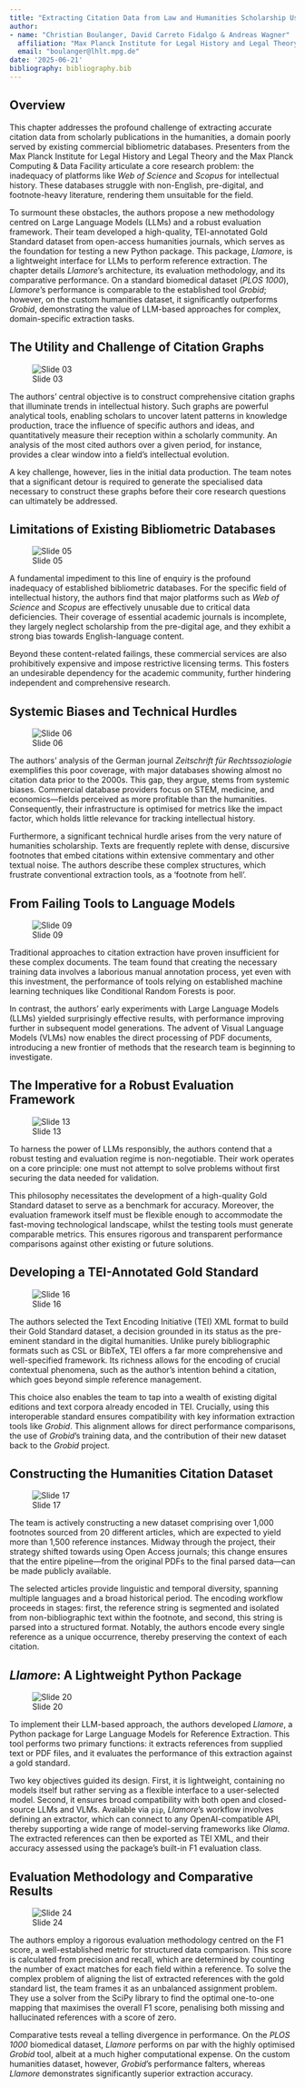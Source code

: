 ```yaml
---
title: "Extracting Citation Data from Law and Humanities Scholarship Using LLMs and a Specialized Gold Standard Dataset"
author:
- name: "Christian Boulanger, David Carreto Fidalgo & Andreas Wagner"
  affiliation: "Max Planck Institute for Legal History and Legal Theory"
  email: "boulanger@lhlt.mpg.de"
date: '2025-06-21'
bibliography: bibliography.bib
---
```

## Overview {.unnumbered}

This chapter addresses the profound challenge of extracting accurate citation data from scholarly publications in the humanities, a domain poorly served by existing commercial bibliometric databases. Presenters from the Max Planck Institute for Legal History and Legal Theory and the Max Planck Computing & Data Facility articulate a core research problem: the inadequacy of platforms like *Web of Science* and *Scopus* for intellectual history. These databases struggle with non-English, pre-digital, and footnote-heavy literature, rendering them unsuitable for the field.

To surmount these obstacles, the authors propose a new methodology centred on Large Language Models (LLMs) and a robust evaluation framework. Their team developed a high-quality, TEI-annotated Gold Standard dataset from open-access humanities journals, which serves as the foundation for testing a new Python package. This package, *Llamore*, is a lightweight interface for LLMs to perform reference extraction. The chapter details *Llamore*'s architecture, its evaluation methodology, and its comparative performance. On a standard biomedical dataset (*PLOS 1000*), *Llamore*'s performance is comparable to the established tool *Grobid*; however, on the custom humanities dataset, it significantly outperforms *Grobid*, demonstrating the value of LLM-based approaches for complex, domain-specific extraction tasks.

## The Utility and Challenge of Citation Graphs

![Slide 03](images/ai-nepi_010_slide_03.png)

The authors' central objective is to construct comprehensive citation graphs that illuminate trends in intellectual history. Such graphs are powerful analytical tools, enabling scholars to uncover latent patterns in knowledge production, trace the influence of specific authors and ideas, and quantitatively measure their reception within a scholarly community. An analysis of the most cited authors over a given period, for instance, provides a clear window into a field's intellectual evolution.

A key challenge, however, lies in the initial data production. The team notes that a significant detour is required to generate the specialised data necessary to construct these graphs before their core research questions can ultimately be addressed.

## Limitations of Existing Bibliometric Databases

![Slide 05](images/ai-nepi_010_slide_05.png)

A fundamental impediment to this line of enquiry is the profound inadequacy of established bibliometric databases. For the specific field of intellectual history, the authors find that major platforms such as *Web of Science* and *Scopus* are effectively unusable due to critical data deficiencies. Their coverage of essential academic journals is incomplete, they largely neglect scholarship from the pre-digital age, and they exhibit a strong bias towards English-language content.

Beyond these content-related failings, these commercial services are also prohibitively expensive and impose restrictive licensing terms. This fosters an undesirable dependency for the academic community, further hindering independent and comprehensive research.

## Systemic Biases and Technical Hurdles

![Slide 06](images/ai-nepi_010_slide_06.png)

The authors' analysis of the German journal *Zeitschrift für Rechtssoziologie* exemplifies this poor coverage, with major databases showing almost no citation data prior to the 2000s. This gap, they argue, stems from systemic biases. Commercial database providers focus on STEM, medicine, and economics—fields perceived as more profitable than the humanities. Consequently, their infrastructure is optimised for metrics like the impact factor, which holds little relevance for tracking intellectual history.

Furthermore, a significant technical hurdle arises from the very nature of humanities scholarship. Texts are frequently replete with dense, discursive footnotes that embed citations within extensive commentary and other textual noise. The authors describe these complex structures, which frustrate conventional extraction tools, as a 'footnote from hell'.

## From Failing Tools to Language Models

![Slide 09](images/ai-nepi_010_slide_09.png)

Traditional approaches to citation extraction have proven insufficient for these complex documents. The team found that creating the necessary training data involves a laborious manual annotation process, yet even with this investment, the performance of tools relying on established machine learning techniques like Conditional Random Forests is poor.

In contrast, the authors' early experiments with Large Language Models (LLMs) yielded surprisingly effective results, with performance improving further in subsequent model generations. The advent of Visual Language Models (VLMs) now enables the direct processing of PDF documents, introducing a new frontier of methods that the research team is beginning to investigate.

## The Imperative for a Robust Evaluation Framework

![Slide 13](images/ai-nepi_010_slide_13.png)

To harness the power of LLMs responsibly, the authors contend that a robust testing and evaluation regime is non-negotiable. Their work operates on a core principle: one must not attempt to solve problems without first securing the data needed for validation.

This philosophy necessitates the development of a high-quality Gold Standard dataset to serve as a benchmark for accuracy. Moreover, the evaluation framework itself must be flexible enough to accommodate the fast-moving technological landscape, whilst the testing tools must generate comparable metrics. This ensures rigorous and transparent performance comparisons against other existing or future solutions.

## Developing a TEI-Annotated Gold Standard

![Slide 16](images/ai-nepi_010_slide_16.png)

The authors selected the Text Encoding Initiative (TEI) XML format to build their Gold Standard dataset, a decision grounded in its status as the pre-eminent standard in the digital humanities. Unlike purely bibliographic formats such as CSL or BibTeX, TEI offers a far more comprehensive and well-specified framework. Its richness allows for the encoding of crucial contextual phenomena, such as the author's intention behind a citation, which goes beyond simple reference management.

This choice also enables the team to tap into a wealth of existing digital editions and text corpora already encoded in TEI. Crucially, using this interoperable standard ensures compatibility with key information extraction tools like *Grobid*. This alignment allows for direct performance comparisons, the use of *Grobid*'s training data, and the contribution of their new dataset back to the *Grobid* project.

## Constructing the Humanities Citation Dataset

![Slide 17](images/ai-nepi_010_slide_17.png)

The team is actively constructing a new dataset comprising over 1,000 footnotes sourced from 20 different articles, which are expected to yield more than 1,500 reference instances. Midway through the project, their strategy shifted towards using Open Access journals; this change ensures that the entire pipeline—from the original PDFs to the final parsed data—can be made publicly available.

The selected articles provide linguistic and temporal diversity, spanning multiple languages and a broad historical period. The encoding workflow proceeds in stages: first, the reference string is segmented and isolated from non-bibliographic text within the footnote, and second, this string is parsed into a structured format. Notably, the authors encode every single reference as a unique occurrence, thereby preserving the context of each citation.

## *Llamore*: A Lightweight Python Package

![Slide 20](images/ai-nepi_010_slide_20.png)

To implement their LLM-based approach, the authors developed *Llamore*, a Python package for Large Language Models for Reference Extraction. This tool performs two primary functions: it extracts references from supplied text or PDF files, and it evaluates the performance of this extraction against a gold standard.

Two key objectives guided its design. First, it is lightweight, containing no models itself but rather serving as a flexible interface to a user-selected model. Second, it ensures broad compatibility with both open and closed-source LLMs and VLMs. Available via `pip`, *Llamore*'s workflow involves defining an extractor, which can connect to any OpenAI-compatible API, thereby supporting a wide range of model-serving frameworks like *Olama*. The extracted references can then be exported as TEI XML, and their accuracy assessed using the package's built-in F1 evaluation class.

## Evaluation Methodology and Comparative Results

![Slide 24](images/ai-nepi_010_slide_24.png)

The authors employ a rigorous evaluation methodology centred on the F1 score, a well-established metric for structured data comparison. This score is calculated from precision and recall, which are determined by counting the number of exact matches for each field within a reference. To solve the complex problem of aligning the list of extracted references with the gold standard list, the team frames it as an unbalanced assignment problem. They use a solver from the SciPy library to find the optimal one-to-one mapping that maximises the overall F1 score, penalising both missing and hallucinated references with a score of zero.

Comparative tests reveal a telling divergence in performance. On the *PLOS 1000* biomedical dataset, *Llamore* performs on par with the highly optimised *Grobid* tool, albeit at a much higher computational expense. On the custom humanities dataset, however, *Grobid*'s performance falters, whereas *Llamore* demonstrates significantly superior extraction accuracy.